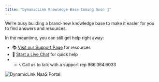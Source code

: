 ```yaml
---
title: "DynamicLink Knowledge Base Coming Soon 🚀"
---
```


We’re busy building a brand-new knowledge base to make it easier for you to find answers and resources.

In the meantime, you can still get help right away:

- 📚 [Visit our Support Page](https://www.zayo.com/support/) for resources
- 💬 [Start a Live Chat](https://www.zayo.com/chat/) for quick help
- - 📞 Call us to talk with a support rep 866.364.6033

![DynamicLink NaaS Portal](/DLIQ.png)